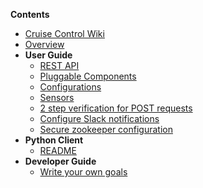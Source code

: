 '''Contents'''
* [[Home | Cruise Control Wiki]]
* [[Overview | Overview]]
* '''User Guide'''
** [[REST APIs | REST API]]
** [[Pluggable Components | Pluggable Components]]
** [[Configurations | Configurations]]
** [[Sensors | Sensors]]
** [[2 step verification for POST requests | 2 step verification for POST requests]]
** [[Configure Slack notifications | Configure Slack notifications]]
** [[Secure zookeeper configuration | Secure zookeeper configuration]]
* '''Python Client'''
** [[README | README]]
* '''Developer Guide'''
** [[Write your own goals | Write your own goals]]